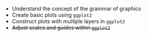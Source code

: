 - Understand the concept of the grammar of graphics
- Create basic plots using `ggplot2`
- Construct plots with multiple layers in `ggplot2`
- <strike>Adjust scales and guides within `ggplot2`</strike>